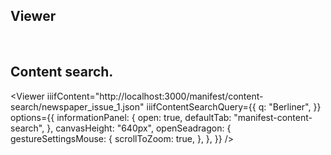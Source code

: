 
## Viewer

<br />
<CallToAction href="/docs/viewer" text="Docs" size="small" />

## Content search.

<Viewer
  iiifContent="http://localhost:3000/manifest/content-search/newspaper_issue_1.json"
  iiifContentSearchQuery={{
    q: "Berliner",
  }}
  options={{
    informationPanel: {
      open: true,
      defaultTab: "manifest-content-search",
    },
    canvasHeight: "640px",
    openSeadragon: {
      gestureSettingsMouse: {
        scrollToZoom: true,
      },
    },
  }}
/>
